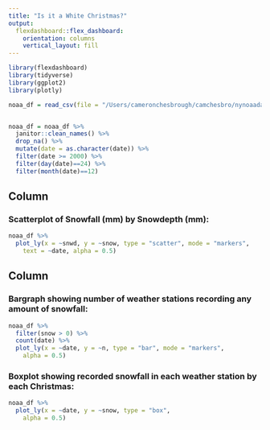 ```yaml
---
title: "Is it a White Christmas?"
output: 
  flexdashboard::flex_dashboard:
    orientation: columns
    vertical_layout: fill
---
```


```r
library(flexdashboard)
library(tidyverse)
library(ggplot2)
library(plotly)

noaa_df = read_csv(file = "/Users/cameronchesbrough/camchesbro/nynoaadat.csv")


noaa_df = noaa_df %>%
  janitor::clean_names() %>%
  drop_na() %>%
  mutate(date = as.character(date)) %>%
  filter(date >= 2000) %>%
  filter(day(date)==24) %>%
  filter(month(date)==12)

```

Column {data-width=650}
-----------------------------------------------------------------------

### Scatterplot of Snowfall (mm) by Snowdepth (mm):

```r
noaa_df %>%
  plot_ly(x = ~snwd, y = ~snow, type = "scatter", mode = "markers",
    text = ~date, alpha = 0.5)
```

Column {data-width=350}
-----------------------------------------------------------------------

### Bargraph showing number of weather stations recording any amount of snowfall:

```r
noaa_df %>%
  filter(snow > 0) %>%
  count(date) %>%
  plot_ly(x = ~date, y = ~n, type = "bar", mode = "markers",
    alpha = 0.5)
```

### Boxplot showing recorded snowfall in each weather station by each Christmas:

```r
noaa_df %>%
  plot_ly(x = ~date, y = ~snow, type = "box",
    alpha = 0.5)
```

